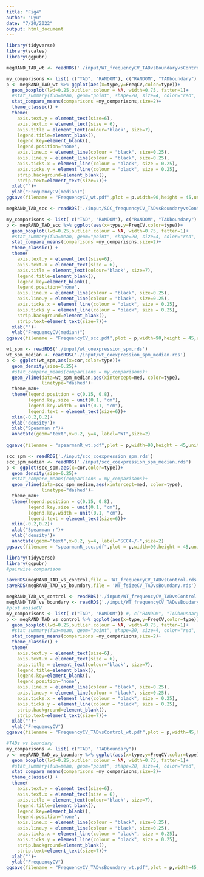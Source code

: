```yaml
---
title: "Fig4"
author: "Lyu"
date: "7/20/2022"
output: html_document
---
```


```r
library(tidyverse)
library(scales)
library(ggpubr)
```

```r
megRAND_TAD_wt <- readRDS('./input/WT_frequencyCV_TADvsBoundaryvsControl.rds')

my_comparisons <- list( c("TAD", "RANDOM"), c("RANDOM", "TADboundary") )
p <- megRAND_TAD_wt %>% ggplot(aes(x=type,y=FreqCV,color=type))+
  geom_boxplot(lwd=0.25,outlier.colour = NA, width=0.75, fatten=1)+
  #stat_summary(fun=mean, geom="point", shape=20, size=4, color="red", fill="red") +
  stat_compare_means(comparisons =my_comparisons,size=2)+
  theme_classic() +
  theme(
    axis.text.y = element_text(size=6),
    axis.text.x = element_text(size = 6),
    axis.title = element_text(colour='black', size=7),
    legend.title=element_blank(),
    legend.key=element_blank(),
    legend.position='none',
    axis.line.x = element_line(colour = "black", size=0.25),
    axis.line.y = element_line(colour = "black", size=0.25),
    axis.ticks.x = element_line(colour = "black", size = 0.25),
    axis.ticks.y = element_line(colour = "black", size = 0.25),
    strip.background=element_blank(),
    strip.text=element_text(size=7))+
  xlab("")+
  ylab("FrequencyCV(median)")
ggsave(filename = "FrequencyCV_wt.pdf",plot = p,width=90,height = 45,units = "mm", dpi = 300)

```

```r
megRAND_TAD_scc <- readRDS('./input/SCC_frequencyCV_TADvsBoundaryvsControl.rds')

my_comparisons <- list( c("TAD", "RANDOM"), c("RANDOM", "TADboundary") )
p <- megRAND_TAD_scc %>% ggplot(aes(x=type,y=FreqCV,color=type))+
  geom_boxplot(lwd=0.25,outlier.colour = NA, width=0.75, fatten=1)+
  #stat_summary(fun=mean, geom="point", shape=20, size=4, color="red", fill="red") +
  stat_compare_means(comparisons =my_comparisons,size=2)+
  theme_classic() +
  theme(
    axis.text.y = element_text(size=6),
    axis.text.x = element_text(size = 6),
    axis.title = element_text(colour='black', size=7),
    legend.title=element_blank(),
    legend.key=element_blank(),
    legend.position='none',
    axis.line.x = element_line(colour = "black", size=0.25),
    axis.line.y = element_line(colour = "black", size=0.25),
    axis.ticks.x = element_line(colour = "black", size = 0.25),
    axis.ticks.y = element_line(colour = "black", size = 0.25),
    strip.background=element_blank(),
    strip.text=element_text(size=7))+
  xlab("")+
  ylab("FrequencyCV(median)")
ggsave(filename = "FrequencyCV_scc.pdf",plot = p,width=90,height = 45,units = "mm", dpi = 300)
```

```r
wt_spm <- readRDS('./input/wt_coexpression_spm.rds')
wt_spm_median <- readRDS('./input/wt_coexpression_spm_median.rds')
p <- ggplot(wt_spm,aes(x=cor,color=type))+
  geom_density(size=0.25)+
  #stat_compare_means(comparisons = my_comparisons)+
  geom_vline(data=wt_spm_median,aes(xintercept=med, color=type),
             linetype="dashed")+
  theme_man+
  theme(legend.position = c(0.15, 0.8),
        legend.key.size = unit(0.1, "cm"),
        legend.key.width = unit(0.1, "cm"),
        legend.text = element_text(size=6))+
  xlim(-0.2,0.2)+
  ylab('density')+
  xlab("Spearman r")+
  annotate(geom="text",x=0.2, y=4, label="WT",size=2)
  
ggsave(filename = "spearmanR_wt.pdf",plot = p,width=90,height = 45,units = "mm", dpi = 300)
```

```r
scc_spm <- readRDS('./input/scc_coexpression_spm.rds')
scc_spm_median <- readRDS('./input/scc_coexpression_spm_median.rds')
p <- ggplot(scc_spm,aes(x=cor,color=type))+
  geom_density(size=0.25)+
  #stat_compare_means(comparisons = my_comparisons)+
  geom_vline(data=scc_spm_median,aes(xintercept=med, color=type),
             linetype="dashed")+
  theme_man+
  theme(legend.position = c(0.15, 0.8),
        legend.key.size = unit(0.1, "cm"),
        legend.key.width = unit(0.1, "cm"),
        legend.text = element_text(size=6))+
  xlim(-0.2,0.2)+
  xlab("Spearman r")+
  ylab('density')+
  annotate(geom="text",x=0.2, y=4, label="SCC4-/-",size=2)
ggsave(filename = "spearmanR_scc.pdf",plot = p,width=90,height = 45,units = "mm", dpi = 300)
```

```r
library(tidyverse)
library(ggpubr)
#pairwise comparison

saveRDS(megRAND_TAD_vs_control,file = 'WT_frequencyCV_TADvsControl.rds')
saveRDS(megRAND_TAD_vs_boundary,file = 'WT_fsizeCV_TADvsBoundary.rds')

megRAND_TAD_vs_control <- readRDS('./input/WT_frequencyCV_TADvsControl.rds')
megRAND_TAD_vs_boundary <- readRDS('./input/WT_frequencyCV_TADvsBoudary.rds')
#plot noiseCV
my_comparisons <- list( c("TAD", "RANDOM")) #, c("RANDOM", "TADboundary") 
p <- megRAND_TAD_vs_control %>% ggplot(aes(x=type,y=FreqCV,color=type))+
  geom_boxplot(lwd=0.25,outlier.colour = NA, width=0.75, fatten=1)+
  #stat_summary(fun=mean, geom="point", shape=20, size=4, color="red", fill="red") +
  stat_compare_means(comparisons =my_comparisons,size=2)+
  theme_classic() +
  theme(
    axis.text.y = element_text(size=6),
    axis.text.x = element_text(size = 6),
    axis.title = element_text(colour='black', size=7),
    legend.title=element_blank(),
    legend.key=element_blank(),
    legend.position='none',
    axis.line.x = element_line(colour = "black", size=0.25),
    axis.line.y = element_line(colour = "black", size=0.25),
    axis.ticks.x = element_line(colour = "black", size = 0.25),
    axis.ticks.y = element_line(colour = "black", size = 0.25),
    strip.background=element_blank(),
    strip.text=element_text(size=7))+
  xlab("")+
  ylab("FrequencyCV")
ggsave(filename = "FrequencyCV_TADvsControl_wt.pdf",plot = p,width=45,height = 45,units = "mm", dpi = 300)

#TADs vs boundary
my_comparisons <- list( c("TAD", "TADboundary")) 
p <- megRAND_TAD_vs_boundary %>% ggplot(aes(x=type,y=FreqCV,color=type))+
  geom_boxplot(lwd=0.25,outlier.colour = NA, width=0.75, fatten=1)+
  #stat_summary(fun=mean, geom="point", shape=20, size=4, color="red", fill="red") +
  stat_compare_means(comparisons =my_comparisons,size=2)+
  theme_classic() +
  theme(
    axis.text.y = element_text(size=6),
    axis.text.x = element_text(size = 6),
    axis.title = element_text(colour='black', size=7),
    legend.title=element_blank(),
    legend.key=element_blank(),
    legend.position='none',
    axis.line.x = element_line(colour = "black", size=0.25),
    axis.line.y = element_line(colour = "black", size=0.25),
    axis.ticks.x = element_line(colour = "black", size = 0.25),
    axis.ticks.y = element_line(colour = "black", size = 0.25),
    strip.background=element_blank(),
    strip.text=element_text(size=7))+
  xlab("")+
  ylab("FrequencyCV")
ggsave(filename = "FrequencyCV_TADvsBoundary_wt.pdf",plot = p,width=45,height = 45,units = "mm", dpi = 300)

```

